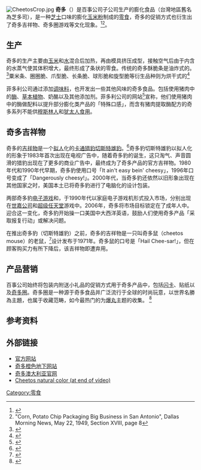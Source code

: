 {{expand|time=2018-08-01T08:00:10+00:00}}
{{Infobox brand
| name = 奇多<br>Cheetos
| image = [[File:Cheetos_logo.svg|200px]]
| caption = 自2002年起使用的奇多标志
| country = {{USA}}
| creator = {{tsl|en|Frito-Lay|菲多利公司}}
| main_ingredient = 芝士、玉米
|introduced     = 1948
|previousowners = [[百事公司|百事公司]]
| markets        =澳大利亚，奥地利，比利时，巴西，加拿大，智利，中国，塞浦路斯，埃及，法国，希腊，匈牙利，印度，印度尼西亚，伊朗，爱尔兰，以色列，意大利，日本，黎巴嫩，立陶宛，马其顿，墨西哥，荷兰，新西兰 ，北美，巴基斯坦，菲律宾，波兰，葡萄牙，罗马尼亚，俄罗斯，南非，南美，韩国，台湾，土耳其，西班牙，乌克兰，英国，美国
|website        = {{official website}}
}}
[[File:CheetosCrop.jpg|thumb]]
'''奇多'''（{{lang-en|'''Cheetos'''}}）是百事公司子公司{{tsl|en|Frito-Lay|乐事}}生产的膨化食品（台灣地區舊名為芝多司），是一种[[芝士|芝士]]口味的膨化[[玉米粉|玉米粉]]制成的[[零食|零食]]，奇多的促销方式也衍生出了奇多吉祥物、奇多圈游戏等文化现象。<ref>{{Cite web |url=http://fritolay.com/fl/flstore/cgi-bin/ProdSubEV_Cat_302_SubCat_351870_NavRoot_633272.htm |title=Cheetos were developed by Fritos creator Charles Elmer Doolin in 1948 along with a potato product called "Fritatos". |access-date=2011-10-18 |archive-date=2008-09-21 |archive-url=https://web.archive.org/web/20080921192425/http://www.fritolay.com/fl/flstore/cgi-bin/ProdSubEV_Cat_302_SubCat_351870_NavRoot_633272.htm |dead-url=yes }}</ref><ref>"Corn, Potato Chip Packaging Big Business in San Antonio", Dallas Morning News, May 22, 1949, Section XVIII, page 8</ref>。

== 生产 ==
奇多的生产主要由[[玉米|玉米]]和[[水|水]]混合后加热，再由模具挤压成型，接触空气后由于内含的水蒸气使其体积增大，最终形成了条状的零食。传统的奇多酥脆条是油炸式的。<ref>{{cite web |url=http://www.arcamax.com/trivia/s-92406-222039 |title=Trivia - How many different types of Cheetos are there? - ArcaMax Publishing |publisher=Arcamax.com |date= |accessdate=2009-07-26 |archive-date=2009-12-14 |archive-url=https://web.archive.org/web/20091214054919/http://www.arcamax.com/trivia/s-92406-222039 |dead-url=no }}</ref>粟米条、圈圈脆、爪型脆、长条脆、球形脆和旋型脆等衍生品种则为烘干式的<ref>{{cite web |url=http://www.smiths.com.au/student/cheetos.htm |title=Cheetos Cheese Snacks - The Smith's Snackfood Company |publisher=Smiths.com.au |date= |accessdate=2009-07-26 |deadurl=yes |archiveurl=https://web.archive.org/web/20090917071354/http://www.smiths.com.au/student/cheetos.htm |archivedate=2009-09-17 }}</ref>

菲多利公司通过添加[[调味料|调味料]]，也开发出一些其他风味的奇多食品。包括使用猪肉中的[[酶|酶]]、[[草本植物|草本植物]]、奶酪以及其他添加剂。菲多利公司的网站<ref>{{cite web |url=http://www.fritolay.com/your-health/us-products-made-without-porcine-enzymes.html |title=Seasoned Products Made Without Porcine Enzymes |publisher=Frito-Lay |date=2009-03-25 |accessdate=2009-07-26 |deadurl=yes |archiveurl=https://web.archive.org/web/20130116071222/http://www.fritolay.com/your-health/us-products-made-without-porcine-enzymes.html |archivedate=2013-01-16 |df= }}</ref>宣称，他们使用猪肉中的酶做配料以提升部分膨化类产品的「特殊口感」，而含有猪肉提取酶配方的奇多系列不能供[[符合教规的食物_(伊斯兰教)|穆斯林人]]和[[符合教规的食物_(犹太教)|犹太人食用]]。

==奇多吉祥物==
{{Main|奇多豹}}

奇多的[[吉祥物|吉祥物]]是一个[[拟人|拟人]]化的[[卡通|卡通]][[猎豹|猎豹]][[奇多豹|切斯特雄豹]]。<ref>{{cite web |url=http://www.cheetos.com/ |title=Cheetos.com |publisher=Cheetos.com |date= |accessdate=2009-07-26 |archive-url=https://web.archive.org/web/20090801124213/http://cheetos.com/ |archive-date=2009-08-01 |dead-url=yes }}</ref>奇多豹切斯特雄豹以拟人化的形象于1983年首次出现在电视广告中，随着奇多豹的诞生，这只淘气、声音圆滑的猎豹出现在了更多的商业广告中，最终成为了奇多产品的官方吉祥物。1980年代和1990年代早期，奇多豹使用口号「It ain't easy bein' cheesy」，1996年口号变成了「Dangerously cheesy!」。2000年代，当奇多豹还依然以旧形象出现在其他国家之时，美国本土已将奇多豹进行了电脑化的设计包装。

两部奇多豹[[电子游戏|电子游戏]]{{tsl|en|Chester Cheetah: Wild Wild Quest|奇多豹: Wild Wild Quest}}和{{tsl|en|Chester Cheetah: Too Cool to Fool|奇多豹: Too Cool to Fool}}，于1990年代以家庭电子游戏机形式投入市场，分别出现在[[世嘉公司|世嘉公司]]和[[超级任天堂|超级任天堂]]游戏中。2006年，奇多将市场目标锁定在了成年人中。迎合这一变化，奇多豹开始操一口美国中大西洋英语，鼓励人们使用奇多产品「采取报复行动」或解决问题。

在推出奇多豹（切斯特雄豹）之前，奇多的吉祥物是一只叫奇多鼠（cheetos mouse）的老鼠，<ref>{{cite web |url=http://wafflewhiffer.blogspot.com/2006/03/cheetos-mouse.html |title=[:::] Waffle Whiffer Zone: The Cheetos Mouse |publisher=Wafflewhiffer.blogspot.com |date=2006-03-31 |accessdate=2009-07-26 |archive-date=2008-09-08 |archive-url=https://web.archive.org/web/20080908055720/http://wafflewhiffer.blogspot.com/2006/03/cheetos-mouse.html |dead-url=no }}</ref>设计发布于1971年。奇多鼠的口号是「Hail Chee-sar!」，但在顾客购买力有所下降后，该吉祥物即遭弃用。

== 产品营销 ==
百事公司始终将包装内附送小礼品的促销方式用于奇多产品中，包括[[闪卡_(嗜好)|闪卡]]、贴纸以及[[奇多圈|奇多圈]]。奇多圈是一种源于奇多食品并广泛流行于全球的时尚玩意，以世界名勝為主題，也属于收藏范畴，如今最热门的为[[爆丸|爆丸]]主题的收集。 <ref>{{cite web |url=http://www.cheetos.in/index-bakugan.aspx |title=存档副本 |accessdate=2011-11-10 |deadurl=yes |archiveurl=https://web.archive.org/web/20110912072156/http://www.cheetos.in/index-bakugan.aspx |archivedate=2011-09-12 }}</ref>

==参考资料==
{{Reflist}}

== 外部链接 ==
{{Commonscat|Cheetos}}
* [https://web.archive.org/web/20090801124213/http://cheetos.com/ 官方网站]
* [https://web.archive.org/web/20090420141057/http://orangeunderground.com/ 奇多橙色地下网站]
* [https://web.archive.org/web/20060902131755/http://www.smiths.com.au/cheetos.html 奇多澳大利亚官网]
*[http://abcnews.go.com/GMA/video/food-coloring-affect-perception-taste-13619727 Cheetos natural color (at end of video)]{{Wayback|url=http://abcnews.go.com/GMA/video/food-coloring-affect-perception-taste-13619727 |date=20110520213313 }}

{{百事公司}}
{{Authority control}}
[[Category:零食|Category:零食]]